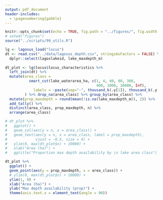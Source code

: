 ```yaml
---
output: pdf_document
header-includes: 
  - \pagenumbering{gobble}
---
```


```r
knitr::opts_chunk$set(echo = TRUE, fig.path = "../figures/", fig.width = 6.5, fig.height = 4.5)
# setwd("figures")
source("../scripts/99_utils.R")
```

```r
lg <- lagosus_load("locus")
dt <- read.csv("../data/lagosus_depth.csv", stringsAsFactors = FALSE) %>%
  dplyr::select(lagoslakeid, lake_maxdepth_m)
  
dt_plot <- lg$locus$locus_characteristics %>%
  left_join(dt) %>%
  mutate(area_class =
           smart_cut(lake_waterarea_ha, c(1, 4, 40, 80, 300,
                                          400, 1000, 20000, Inf),
             labels = ~paste(sep="-", thousand_k(.y[1]), thousand_k(.y[2])))
         ) %>% drop_na(area_class) %>% group_by(area_class) %>%
  mutate(prop_maxdepth = round(mean(!is.na(lake_maxdepth_m)), 2)) %>%
  add_tally() %>%
  distinct(area_class, prop_maxdepth, n) %>%
  arrange(area_class)

# dt_plot %>%
#   ggplot() +
#   geom_col(aes(y = n, x = area_class)) +
#   geom_text(aes(y = n, x = area_class, label = prop_maxdepth),
#             vjust = -0.5, size = 4) +
#   ylim(0, max(dt_plot$n) + 10000) + 
#   xlab("Area (ha)") +
#   ggtitle("Proportion max depth availability by \n lake area class")

dt_plot %>%
  ggplot() +
  geom_point(aes(y = prop_maxdepth, x = area_class)) +
  # ylim(0, max(dt_plot$n) + 10000) + 
  ylim(1, 0) +
  xlab("Area (ha)") +
  ylab("Max depth availability (prop)") + 
  theme(axis.text.x = element_text(angle = 90))
```
